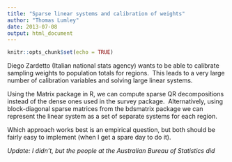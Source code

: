 ```yaml
---
title: "Sparse linear systems and calibration of weights"
author: "Thomas Lumley"
date: 2013-07-08 
output: html_document
---
```


```r
knitr::opts_chunk$set(echo = TRUE)
```
 Diego Zardetto (Italian national stats agency) wants to be able to calibrate sampling weights to population totals for regions.  This leads to a very large number of calibration variables and solving large linear systems.

Using the Matrix package in R, we can compute sparse QR decompositions instead of the dense ones used in the survey package.  Alternatively, using block-diagonal sparse matrices from the bdsmatrix package we can represent the linear system as a set of separate systems for each region. 

Which approach works best is an empirical question, but both should be fairly easy to implement (when I get a spare day to do it). 

_Update: I didn't, but the people at the Australian Bureau of Statistics did_